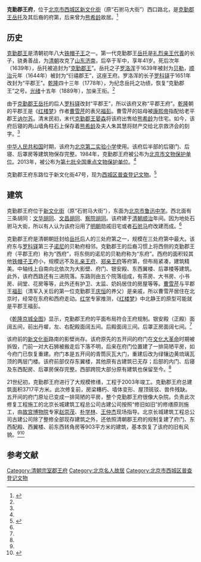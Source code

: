 {{Coord|39.904421|116.369237|type:landmark_region:CN-11_source:GoogleMaps|display=title}}
{{文物保护单位
| 级别 = 全国
| 名称 = 克勤郡王府
| 编号 = 7-0714
| 分类 = 古建筑
| 时代 = 清
| 所在 = [[北京市|北京市]][[西城区|西城区]]
| 登录 = 2013年
| Cat = 北京全国重点文物保护单位
}}

'''克勤郡王府'''，位于[[北京市|北京市]][[西城区|西城区]][[新文化街|新文化街]]（原“石驸马大街”）西口路北，是[[克勤郡王|克勤郡王]][[岳托|岳托]]及其后裔的府第，后来曾为[[熊希龄|熊希龄]]故居。<ref name=wangfu>{{Cite web |url=http://tszyk.bucea.edu.cn/web/qdwf/sxwtwf/kqjwf/ |title=克勤郡王府，北京清代王府建筑与文化，于2013-02-26查阅 |accessdate=2013-09-16 |archive-date=2013-01-19 |archive-url=https://web.archive.org/web/20130119192958/http://tszyk.bucea.edu.cn/web/qdwf/sxwtwf/kqjwf/ |dead-url=yes }}</ref>

==历史==
[[克勤郡王|克勤郡王]]是清朝初年八大[[铁帽子王|铁帽子王]]之一。第一代克勤郡王[[岳托|岳托]]是[[礼亲王|礼烈亲王]][[代善|代善]]的长子，骁勇善战，为[[清朝|清朝]]攻克了[[山东|山东]][[济南|济南]]，后卒于军中，享年41岁。死后次年（1639年），岳托被追封为“[[克勤郡王|克勤郡王]]”。岳托之子[[罗洛浑|罗洛浑]]于1639年被封为[[贝勒|贝勒]]，[[顺治|顺治]]元年（1644年）被封为“衍禧郡王”，这座王府。罗洛浑的长子[[罗科铎|罗科铎]]于1651年改封为“平郡王”。[[乾隆|乾隆]]四十三年（1778年），为纪念岳托之功绩，恢复“克勤郡王”之号。[[光绪|光绪]]十五年（1889年），加亲王衔。<ref name=wangfu/>

由于[[克勤郡王|克勤郡王]][[岳托|岳托]]的后人[[罗科铎|罗科铎]]改封“平郡王”，所以该府又称“平郡王府”。[[乾隆|乾隆]]朝的平郡王是《[[红楼梦|红楼梦]]》作者[[曹雪芹|曹雪芹]]的表兄[[福彭|福彭]]。曹雪芹的姑母被[[康熙帝|康熙帝]]指配给老平郡王[[讷尔苏|讷尔苏]]。清末民初，末代[[克勤郡王|克勤郡王]][[晏森|晏森]]将该府出售给[[熊希龄|熊希龄]]为住宅。如今，该府后寝的两山墙角柱石上保存着[[熊希龄|熊希龄]]及夫人朱其慧将财产交给北京救济会的刻字。<ref name=wangfu/>

[[中华人民共和国|中华人民共和国]]时期，该府为[[北京第二实验小学|北京第二实验小学]]使用。该府后半部的后寝门、后寝、后罩房等建筑物保存完整。1984年，克勤郡王府被公布为[[北京市文物保护单位|北京市文物保护单位]]。2013年，被公布为[[第七批全国重点文物保护单位|第七批全国重点文物保护单位]]。<ref name=wangfu/>

克勤郡王府东路位于新文化街47号，现为[[西城区普查登记文物|西城区普查登记文物]]。<ref>{{Cite web |url=http://wenhua.bjxch.gov.cn/XCWHxxxq.ycs?GUID=596921 |title=西城区普查登记项目，西城文化网，2014-06-10 |accessdate=2014-10-01 |archive-date=2014-10-06 |archive-url=https://web.archive.org/web/20141006104559/http://wenhua.bjxch.gov.cn/XCWHxxxq.ycs?GUID=596921 |dead-url=yes }}</ref>

==建筑==
克勤郡王府位于[[新文化街|新文化街]]（原“石驸马大街”），东面为[[北京市鲁迅中学|北京市鲁迅中学]]。西北面有三条胡同：[[文华胡同|文华胡同]]、[[文昌胡同|文昌胡同]]、[[察院胡同|察院胡同]]。该府建于[[清朝|清朝]][[顺治|顺治]]年间。因为地处石驸马大街，所以有人认为该府沿用了[[明朝|明朝]]勋戚旧宅或者[[石璟_(明朝駙馬)|石驸马]]府改建而成。<ref name=wangfu/>

克勤郡王府是清朝朝廷封给[[岳托|岳托]]后人的三处府第之一，规模在三处府第中最大。该府东与[[罗科铎|罗科铎]]第三子[[诺尼|诺尼]]的贝勒府相邻。克勤郡王的后裔习惯上将西侧的克勤郡王府（平郡王府）称为“西府”，将东侧的诺尼的贝勒府称为“东府”。西府的面积较其他[[铁帽子王|铁帽子王]]府小，规模远不及[[礼亲王府|礼亲王府]]、[[郑亲王府|郑亲王府]]等府第，但布局紧凑，建筑精美。中轴线上自南向北依次为大影壁、府门、银安殿、东西翼楼、后罩楼等建筑。此外，该府西路还有三进院落。东路则由五个院落组成，有茶房、大书房、小书房、祠堂、花房等等，此外还有护卫、太监、奶妈居住的房屋等等。[[曹雪芹|曹雪芹]]与平郡王[[福彭|福彭]]（清军入关后的第一位克勤郡王[[庆恒|庆恒]]的养父）是亲戚，所以曹雪芹居住在北京时，经常在东府和西府走动。[[红学|红学]]专家推测，《[[红楼梦|红楼梦]]》中北静王的原型可能就是平郡王福彭。

《[[乾隆京城全图|乾隆京城全图]]》显示，克勤郡王府的平面布局符合王府规制。银安殿（正殿）面阔五间，前出丹墀，左、右配殿面阔五间。后殿面阔三间。后罩正房面阔七间。<ref name=wangfu/>

该府前的[[新文化街|新文化街]]路南的影壁尚存。该府原先的五开间的府门在[[文化大革命|文化大革命]]时期被拆毁，门前一对大石狮被搬走后下落不明，后来在府门位置建了一排简陋平房，如今府门已恢复重建。府门本是五开间的青筒灰瓦大门，重建后改为绿镶边黄琉璃瓦顶的两层门楼。该府前部仅存东翼楼，其他原有古建筑已无存；后部的内门、后寝及东西配房、后罩房保存完整。西部跨院大部分原有建筑也保留至今。<ref name=wangfu/>

21世纪初，克勤郡王府进行了大规模修缮，工程于2003年竣工。克勤郡王府总建筑面积3717平方米。此次修复前，房梁糟朽、墙体变形、屋顶斑驳、兽件残缺。五开间的府门原址已变成一排简陋的平房，整个克勤郡王府很像大杂院。负责此次修复工程施工的北京长城建筑工程总公司古建公司按照“修旧如旧”的修缮原则施工，由[[北京故宫博物院|故宫博物院]]专家[[赵崇茂|赵崇茂]]、[[朴学林|朴学林]]、[[王仲杰|王仲杰]]现场指导。北京长城建筑工程总公司古建公司除了整修全部现存建筑之外，还依照清朝郡王府的规制复建了府门、东西配殿、西翼楼、前东西转角房等903平方米的建筑，基本恢复了该府的旧有风貌。<ref name=wangfu/><ref>{{Cite web |url=http://news.sohu.com/89/20/news215122089.shtml |title=克勤郡王府恢复清代风貌，搜狐，2003年11月03日 |accessdate=2013年9月16日 |archive-date=2016年3月4日 |archive-url=https://web.archive.org/web/20160304195022/http://news.sohu.com/89/20/news215122089.shtml |dead-url=no }}</ref>

==参考文献==
{{Reflist|2}}

{{北京全国重点文物保护单位}}
[[Category:清朝宗室郡王府|Category:清朝宗室郡王府]]
[[Category:北京名人故居|Category:北京名人故居]]
[[Category:北京市西城区普查登记文物|Category:北京市西城区普查登记文物]]